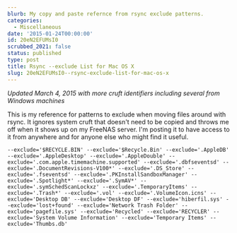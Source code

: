 ```yaml
---
blurb: My copy and paste refernce from rsync exclude patterns.
categories:
  - Miscellaneous
date: '2015-01-24T00:00:00'
id: 20eN2EFUMsI0
scrubbed_2021: false
status: published
type: post
title: Rsync --exclude List for Mac OS X
slug: 20eN2EFUMsI0--rsync-exclude-list-for-mac-os-x
---
```


_Updated March 4, 2015 with more cruft identifiers including several from Windows machines_

This is my reference for patterns to exclude when moving files around with rsync. It ignores system cruft that doesn't need to be copied and throws me off when it shows up on my FreeNAS server. I'm posting it to have access to it from anywhere and for anyone else who might find it useful. 

    --exclude='$RECYCLE.BIN' --exclude='$Recycle.Bin' --exclude='.AppleDB' --exclude='.AppleDesktop' --exclude='.AppleDouble' --exclude='.com.apple.timemachine.supported' --exclude='.dbfseventsd' --exclude='.DocumentRevisions-V100*' --exclude='.DS_Store' --exclude='.fseventsd' --exclude='.PKInstallSandboxManager' --exclude='.Spotlight*' --exclude='.SymAV*' --exclude='.symSchedScanLockxz' --exclude='.TemporaryItems' --exclude='.Trash*' --exclude='.vol' --exclude='.VolumeIcon.icns' --exclude='Desktop DB' --exclude='Desktop DF' --exclude='hiberfil.sys' --exclude='lost+found' --exclude='Network Trash Folder' --exclude='pagefile.sys' --exclude='Recycled' --exclude='RECYCLER' --exclude='System Volume Information' --exclude='Temporary Items' --exclude='Thumbs.db'
